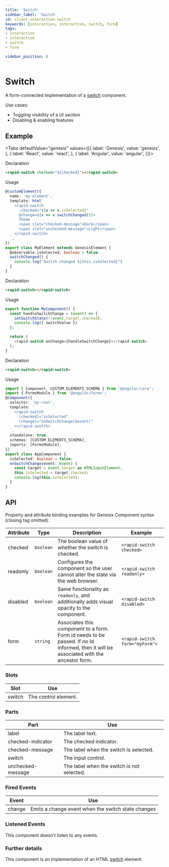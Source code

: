 ```yaml
---
title: 'Switch'
sidebar_label: 'Switch'
id: client-interaction-switch
keywords: [interaction, interactive, switch, form]
tags:
- interaction
- interactive
- switch
- form

sidebar_position: 8
---
```


# Switch

A form-connected implementation of a [switch](https://w3c.github.io/aria/#switch) component.

Use cases:
* Toggling visibility of a UI section
* Disabling & enabling features

## Example

<SwitchDemo />

<Tabs defaultValue="genesis" values={[{ label: 'Genesis', value: 'genesis', }, { label: 'React', value: 'react', }, { label: 'Angular', value: 'angular', }]}>

<TabItem value="genesis">

Declaration
```html
<rapid-switch checked="${checked}"></rapid-switch>
```

Usage
```typescript
@customElement({
  name: 'my-element',
  template: html`
    <rapid-switch
      :checked="${x => x.isSelected}"
      @change=${x => x.switchChanged()}>
      Theme
      <span slot="checked-message">Dark</span>
      <span slot="unchecked-message">Light</span>
    </rapid-switch>
  `,
})
export class MyElement extends GenesisElement {
  @observable isSelected: boolean = false;
  switchChanged() {
    console.log("Switch changed ${this.isSelected}")
  }
}
```

</TabItem>
<TabItem value="react">

Declaration
```html
<rapid-switch></rapid-switch>
```
Usage
```typescript
export function MyComponent() {
  const handleSwitchChange = (event) => {
    setSwitchState(!!event.target.checked);
    console.log({ switchValue })
  };

  return (
    <rapid-switch onChange={handleSwitchChange}></rapid-switch>
  );
}
```
</TabItem>
<TabItem value="angular">

Declaration
```html
<rapid-switch></rapid-switch>
```

Usage
```typescript
import { Component, CUSTOM_ELEMENTS_SCHEMA } from '@angular/core';
import { FormsModule } from '@angular/forms';
@Component({
  selector: 'my-root',
  template: `
    <rapid-switch
      [checked]="isSelected"
      (change)="onSwitchChange($event)"
    ></rapid-switch>
  `,
  standalone: true,
  schemas: [CUSTOM_ELEMENTS_SCHEMA],
  imports: [FormsModule],
})
export class AppComponent {
  isSelected: boolean = false;
  onSwitchChange(event: Event) {
    const target = event.target as HTMLInputElement;
    this.isSelected = target.checked;
    console.log(this.isSelected);
  }
}
```
</TabItem>
</Tabs>

## API

Property and attribute binding examples for Genesis Component syntax (closing tag omitted).

| Attribute | Type | Description | Example |
|---|---|---|---|
|checked|`boolean`|The boolean value of whether the switch is checked. | `<rapid-switch checked>` |
|readonly|`boolean`|Configures the component so the user cannot alter the state via the web browser.| `<rapid-switch readonly>` |
|disabled|`boolean`|Same functionality as `readonly`, and additionally adds visual opacity to the component.| `<rapid-switch disabled>` |
|form|`string`|Associates this component to a form. Form id needs to be passed. If no Id informed, then it will be associated with the ancestor form.| `<rapid-switch form="myForm">`|

### Slots

| Slot | Use |
|---|---|
| switch | The control element. |

### Parts

| Part | Use |
|---|---|
| label | The label text.|
| checked-indicator | The checked indicator.|
| checked-message | The label when the switch is selected.|
| switch | The input control.|
| unchecked-message | The label when the switch is not selected.|

### Fired Events

| Event | Use |
|---|---|
| change | Emits a change event when the switch state changes |

### Listened Events

This component doesn't listen to any events.


### Further details
This component is an implementation of an HTML [switch](https://w3c.github.io/aria/#switch) element.
